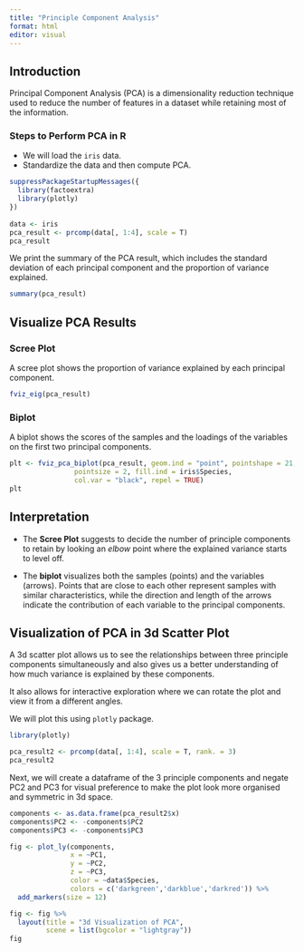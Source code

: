 ```yaml
---
title: "Principle Component Analysis"
format: html
editor: visual
---
```


## Introduction

Principal Component Analysis (PCA) is a dimensionality reduction technique used to reduce the number of features in a dataset while retaining most of the information.

### Steps to Perform PCA in R

-   We will load the `iris` data.
-   Standardize the data and then compute PCA.

```r
suppressPackageStartupMessages({
  library(factoextra)
  library(plotly)
})
  
data <- iris
pca_result <- prcomp(data[, 1:4], scale = T)
pca_result
```

We print the summary of the PCA result, which includes the standard deviation of each principal component and the proportion of variance explained.

```r
summary(pca_result)
```

## Visualize PCA Results

### Scree Plot

A scree plot shows the proportion of variance explained by each principal component.

```r
fviz_eig(pca_result)
```

### Biplot

A biplot shows the scores of the samples and the loadings of the variables on the first two principal components.

```r
plt <- fviz_pca_biplot(pca_result, geom.ind = "point", pointshape = 21, 
                pointsize = 2, fill.ind = iris$Species, 
                col.var = "black", repel = TRUE)
plt
```

## Interpretation

-   The **Scree Plot** suggests to decide the number of principle components to retain by looking an *elbow* point where the explained variance starts to level off.

-   The **biplot** visualizes both the samples (points) and the variables (arrows). Points that are close to each other represent samples with similar characteristics, while the direction and length of the arrows indicate the contribution of each variable to the principal components.

## Visualization of PCA in 3d Scatter Plot

A 3d scatter plot allows us to see the relationships between three principle components simultaneously and also gives us a better understanding of how much variance is explained by these components.

It also allows for interactive exploration where we can rotate the plot and view it from a different angles.

We will plot this using `plotly` package.

```r
library(plotly)

pca_result2 <- prcomp(data[, 1:4], scale = T, rank. = 3)
pca_result2
```

Next, we will create a dataframe of the 3 principle components and negate PC2 and PC3 for visual preference to make the plot look more organised and symmetric in 3d space.

```r
components <- as.data.frame(pca_result2$x)
components$PC2 <- -components$PC2
components$PC3 <- -components$PC3
```

```r
fig <- plot_ly(components, 
               x = ~PC1, 
               y = ~PC2, 
               z = ~PC3, 
               color = ~data$Species, 
               colors = c('darkgreen','darkblue','darkred')) %>%
  add_markers(size = 12)

fig <- fig %>%
  layout(title = "3d Visualization of PCA",
         scene = list(bgcolor = "lightgray"))
fig
```
